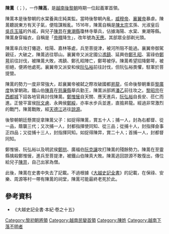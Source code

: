 '''陳暠'''（{{vie|v=Trần Cảo|hn=陳暠}}；{{bd|？年||？年|}}），一作'''陳高'''，是[[越南|越南]][[後黎朝|後黎朝]]時期一位起義軍首領。

陳暠本是後黎朝的水棠養眞庄純美監。當時後黎朝內亂，[[黎威穆帝|威穆帝]]、[[黎襄翼帝|襄翼帝]]暴虐。陳暠聽說東方有天子氣，便陰謀叛亂。1516年，陳暠自稱是[[陳煚|陳太宗]]玄孫、光淑皇后[[吳氏玉瑤|吳氏玉瑤]]的外戚，與兒子[[陳㫒|陳㫒]]在[[東潮縣|東潮縣]]瓊林寺舉兵，佔據海陽、水棠、東潮等縣。陳暠身穿緇衣，自稱是「[[帝釋天|帝釋]]降生」，改年號為[[天應_(陳暠)|天應]]。其部眾全部剃光頭。

陳暠率兵攻打僊遊、桂陽、嘉林等處，兵至菩提津，被河所阻不能過。襄翼帝御駕親征，大破之，陳暠逃往鄂山。襄翼帝又派定國公[[馮鎮|馮鎮]]、延興伯[[鄭孔昭|鄭孔昭]]、富祿伯[[鄭萼|鄭萼]]前往討伐，被陳暠大敗，馮鎮、鄭孔昭陣亡，鄭萼被俘。陳暠希望招降鄭萼，被拒絕，便將他處死。襄翼帝又派安和侯[[阮弘裕|阮弘裕]]前往討伐，但阮弘裕畏懼，駐軍於菩提營。

陳暠的勢力一度非常強大，趁襄翼帝被弑之際攻破國都[[河內市|昇龍]]，任命後黎朝重臣[[黎廣度|黎廣度]]執掌朝政。鐵山伯[[陳真_(越南)|陳真]]在[[慈廉縣|慈廉縣]]舉兵勤王，陳暠派部將[[潘乙|潘乙]]前往攻之。[[黎昭宗|黎昭宗]]在[[西都城|西都城]]下詔各地官員討伐陳暠。[[鄭惟㦃|鄭惟㦃]]自天關、應天進兵，[[阮弘裕|阮弘裕]]自長安、莅仁而進。正營平富侯[[阮文慮|阮文慮]]、永興侯[[鄭綏|鄭綏]]，亦率水步兵並進，直搗昇龍。經過非常激烈的戰鬥，陳暠戰敗，經[[天德江|天德江]]逃往[[諒源|諒源]]。

後黎朝朝廷懸賞捉拿陳暠父子：如捉得陳暠，賞五十人；捕一人，封為右都督、從一品，蔭襲三代；又次捕一人，封都指揮使同知、從三品；從捕十人，封指揮僉事正四品；又從捕十三人，封指揮同知。如捉得陳㫒，賞二十人；首捕一人，封都督同知。

鄭惟㦃、阮弘裕以及明武侯[[鄭拱|鄭拱]]、廣福伯[[阮克讓|阮克讓]]攻打陳暠的殘餘勢力。陳暠在至靈縣擒殺鄭惟㦃，進兵至菩提津，被鐵山伯陳真大敗。陳暠逃回諒源不敢復出，傳位給兒子[[陳㫒|陳㫒]]，自己出家為僧。

此後，陳暠在史書中失去了記載。不過根據《[[大越史記全書|大越史記全書]]》的記載，在保祿、安樂、周源等村一帶有陳暠的祠堂，陳暠可能最終老死於此。

==參考資料==
*《大越史記全書·本紀·卷之十五》

[[Category:黎初朝將領|Category:黎初朝將領]]
[[Category:越南民變首領|Category:越南民變首領]]
[[Category:陳姓|Category:陳姓]]
[[Category:越南下落不明者|Category:越南下落不明者]]